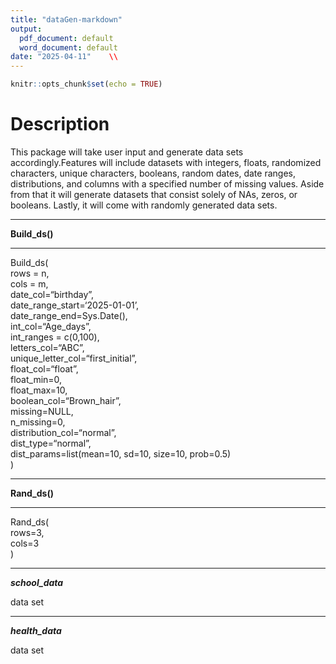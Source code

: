 ```yaml
---
title: "dataGen-markdown"
output:
  pdf_document: default
  word_document: default
date: "2025-04-11"    \\
---
```


```r
knitr::opts_chunk$set(echo = TRUE)
```

# Description

This package will take user input and generate data sets accordingly.Features will include datasets with integers, floats, randomized characters, unique characters, booleans, random dates, date ranges, distributions, and columns with a specified number of missing values. Aside from that it will generate datasets that consist solely of NAs, zeros, or booleans. Lastly, it will come with randomly generated data sets. 

***

**Build_ds()**

___

Build_ds(   
rows = n,  
cols = m,  
date_col="birthday",  
date_range_start='2025-01-01',  
date_range_end=Sys.Date(),  
int_col="Age_days",  
int_ranges = c(0,100),  
letters_col="ABC",  
unique_letter_col="first_initial",  
float_col="float",  
float_min=0,  
float_max=10,  
boolean_col="Brown_hair",  
missing=NULL,  
n_missing=0,  
distribution_col="normal",  
dist_type="normal",  
dist_params=list(mean=10, sd=10, size=10, prob=0.5)  
)  

***

**Rand_ds()**

---

Rand_ds(  
rows=3,  
cols=3  
)

***

***school_data***


data set

***


***health_data***


data set




